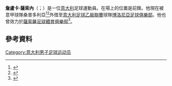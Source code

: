 '''詹盧卡·薩索內'''（{{lang-it|Gianluca Sansone}}；{{bd|1987年|5月12日}}）是一位[[意大利|意大利]]足球運動員。在場上的位置是前鋒。他現在被意甲球隊桑普多利亞<ref>{{cite news|url=http://www.sampdoria.it/news/sansone-ceduto-al-bologna-a-titolo-temporaneo.html|title=Sansone ceduto al Bologna a titolo temporaneo|date=7 January 2015|accessdate=9 January 2015|publisher=UC Sampdoria|language=it|deadurl=yes|archiveurl=https://web.archive.org/web/20150109195016/http://www.sampdoria.it/news/sansone-ceduto-al-bologna-a-titolo-temporaneo.html|archivedate=2015-01-09}}</ref><ref>{{cite news|url=http://www.bolognafc.it/news.asp?id=8068|title=Sansone al Bologna|date=7 January 2015|accessdate=9 January 2015|publisher=Bologna FC 1909|language=it|archive-url=https://archive.today/20150118183914/http://www.bolognafc.it/news.asp?id=8068%23.VLE5nCuG__E|archive-date=2015-01-18|dead-url=yes}}</ref>外借至[[意大利足球乙級聯賽|意大利足球乙級聯賽]]球隊[[博洛尼亞足球俱樂部|博洛尼亞足球俱樂部]]。他也曾效力於[[薩索羅足球體育俱樂部|薩索羅足球體育俱樂部]]<ref>{{Cite web |url=http://www.acsiena.it/2011/07/15/definite-5-operazioni-in-uscita/ |title=Definite 5 operazioni in uscita |access-date=2015-06-06 |archive-url=https://archive.is/20130218072043/http://www.acsiena.it/2011/07/15/definite-5-operazioni-in-uscita/ |archive-date=2013-02-18 |dead-url=yes }}</ref>。
==參考資料==
{{Reflist}}

{{DEFAULTSORT: Sansone, Gianluca}}
[[Category:意大利男子足球运动员|Category:意大利男子足球运动员]]